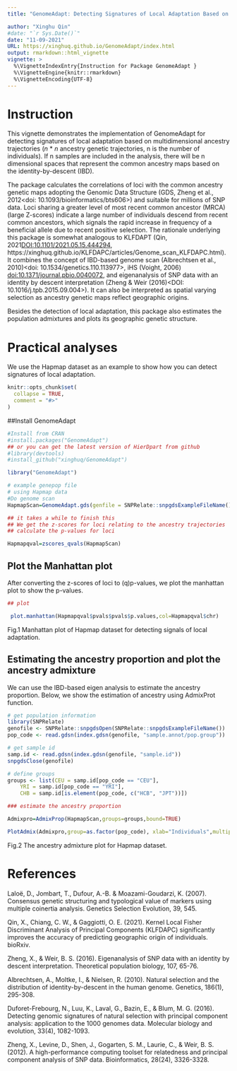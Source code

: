 ---
title: "GenomeAdapt: Detecting Signatures of Local Adaptation Based on Ancestry Trajectories"

author: "Xinghu Qin"
#date: "`r Sys.Date()`"
date: "11-09-2021"
URL: https://xinghuq.github.io/GenomeAdapt/index.html
output: rmarkdown::html_vignette
vignette: >
  %\VignetteIndexEntry{Instruction for Package GenomeAdapt }
  %\VignetteEngine{knitr::rmarkdown}
  %\VignetteEncoding{UTF-8}
---
# Instruction

This vignette demonstrates the implementation of GenomeAdapt for detecting signatures of local adaptation based on multidimensional ancestry trajectories (_n_ * _n_ ancestry genetic trajectories, n is the number of individuals). 
If n samples are included in the analysis, there will be n dimensional spaces that represent the common ancestry maps based on the identity-by-descent (IBD). 

The package calculates the correlations of loci with the common ancestry genetic maps adopting the Genomic Data Structure (GDS, Zheng et al., 2012<doi: 10.1093/bioinformatics/bts606>) and suitable for millions of SNP data. Loci sharing a greater level of most recent common ancestor (MRCA) (large Z-scores) indicate a large number of individuals descend from recent common ancestors, which signals the rapid increase in frequency of a beneficial allele due to recent positive selection. The rationale underlying this package is somewhat analogous to KLFDAPT (Qin, 2021<DOI:10.1101/2021.05.15.444294>, https://xinghuq.github.io/KLFDAPC/articles/Genome_scan_KLFDAPC.html). It combines the concept of IBD-based genome scan (Albrechtsen et al., 2010)<doi: 10.1534/genetics.110.113977>, iHS (Voight, 2006) <doi:10.1371/journal.pbio.0040072>, and eigenanalysis of SNP data with an identity by descent interpretation (Zheng & Weir (2016)<DOI: 10.1016/j.tpb.2015.09.004>). It can also be interpreted as spatial varying selection as ancestry genetic maps reflect geographic origins.

Besides the detection of local adaptation, this package also estimates the population admixtures and plots its geographic genetic structure. 


# Practical analyses

We use the Hapmap dataset as an example to show how you can detect signatures of local adaptation. 


```{r setup, include = FALSE}
knitr::opts_chunk$set(
  collapse = TRUE,
  comment = "#>"
)
```

##Install GenomeAdapt

```{r, library}
#Install from CRAN
#install.packages("GenomeAdapt")
## or you can get the latest version of HierDpart from github
#library(devtools)
#install_github("xinghuq/GenomeAdapt")

library("GenomeAdapt")


```

```{r}
# example genepop file
# using Hapmap data
#Do genome scan
HapmapScan=GenomeAdapt.gds(genfile = SNPRelate::snpgdsExampleFileName(),method="EIGMIX",num.thread = 6, autosome.only=TRUE, remove.monosnp=TRUE, maf=0.01, missing.rate=0.1)

## it takes a while to finish this
## We get the z-scores for loci relating to the ancestry trajectories
## calculate the p-values for loci

Hapmapqval=zscores_qvals(HapmapScan)

```

## Plot the Manhattan plot  

After converting the z-scores of loci to (q)p-values, we plot the manhattan plot to show the p-values.

```{r fig1, fig.height = 5, fig.width = 8.5, fig.align = "center"} 

## plot

 plot.manhattan(Hapmapqval$pvals$pvals$p.values,col=Hapmapqval$chr)

```

Fig.1 Manhattan plot of Hapmap dataset for detecting signals of local adaptation.

## Estimating the ancestry proportion and plot the ancestry admixture 

We can use the IBD-based eigen analysis to estimate the ancestry proportion. Below, we show the estimation of ancestry using AdmixProt function.

```{r fig2, fig.height = 5, fig.width = 8.5, fig.align = "center"}
# get population information
library(SNPRelate)
genofile <- SNPRelate::snpgdsOpen(SNPRelate::snpgdsExampleFileName())
pop_code <- read.gdsn(index.gdsn(genofile, "sample.annot/pop.group"))

# get sample id
samp.id <- read.gdsn(index.gdsn(genofile, "sample.id"))
snpgdsClose(genofile)

# define groups
groups <- list(CEU = samp.id[pop_code == "CEU"],
    YRI = samp.id[pop_code == "YRI"],
    CHB = samp.id[is.element(pop_code, c("HCB", "JPT"))])

### estimate the ancestry proportion

Admixpro=AdmixProp(HapmapScan,groups=groups,bound=TRUE)

PlotAdmix(Admixpro,group=as.factor(pop_code), xlab="Individuals",multiplot = FALSE)

```

Fig.2 The ancestry admixture plot for Hapmap dataset.





# References

Laloë, D., Jombart, T., Dufour, A.-B. & Moazami-Goudarzi, K. (2007). Consensus genetic structuring and typological value of markers using multiple coinertia analysis. Genetics Selection Evolution, 39, 545.

Qin, X., Chiang, C. W., & Gaggiotti, O. E. (2021). Kernel Local Fisher Discriminant Analysis of Principal Components (KLFDAPC) significantly improves the accuracy of predicting geographic origin of individuals. bioRxiv.

Zheng, X., & Weir, B. S. (2016). Eigenanalysis of SNP data with an identity by descent interpretation. Theoretical population biology, 107, 65-76.

Albrechtsen, A., Moltke, I., & Nielsen, R. (2010). Natural selection and the distribution of identity-by-descent in the human genome. Genetics, 186(1), 295-308.

Duforet-Frebourg, N., Luu, K., Laval, G., Bazin, E., & Blum, M. G. (2016). Detecting genomic signatures of natural selection with principal component analysis: application to the 1000 genomes data. Molecular biology and evolution, 33(4), 1082-1093.

Zheng, X., Levine, D., Shen, J., Gogarten, S. M., Laurie, C., & Weir, B. S. (2012). A high-performance computing toolset for relatedness and principal component analysis of SNP data. Bioinformatics, 28(24), 3326-3328.
